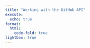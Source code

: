 ```yaml
---
title: "Working with the GitHub API"
execute:
  echo: true
format:
  html:
    code-fold: true
lightbox: true
---
```





